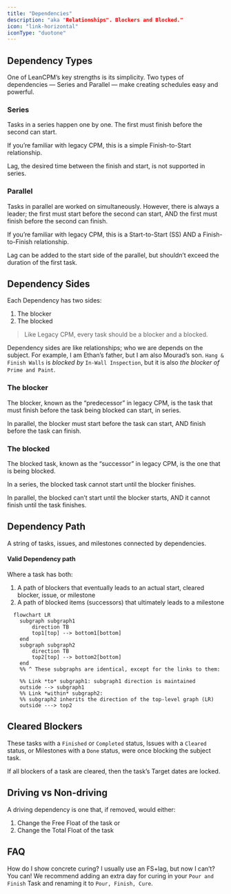 ```yaml
---
title: "Dependencies"
description: "aka "Relationships". Blockers and Blocked."
icon: "link-horizontal"
iconType: "duotone"
---
```


## Dependency Types

One of LeanCPM’s key strengths is its simplicity.  Two types of dependencies — Series and Parallel — make creating schedules easy and powerful.

### Series

Tasks in a series happen one by one. The first must finish before the second can start.

If you’re familiar with legacy CPM, this is a simple Finish-to-Start relationship.

Lag, the desired time between the finish and start, is not supported in series.

### Parallel

Tasks in parallel are worked on simultaneously. However, there is always a leader; the first must start before the second can start, AND the first must finish before the second can finish.

If you’re familiar with legacy CPM, this is a Start-to-Start (SS) AND a Finish-to-Finish relationship.

Lag can be added to the start side of the parallel, but shouldn’t exceed the duration of the first task.

## Dependency Sides

Each Dependency has two sides:

1. The blocker
2. The blocked

> Like Legacy CPM, every task should be a blocker and a blocked.

Dependency sides are like relationships; who we are depends on the subject. For example, I am Ethan’s father, but I am also Mourad’s son. `Hang & Finish Walls` is _blocked by_ `In-Wall Inspection`, but it is also _the blocker of_ `Prime and Paint`.

### The blocker

The blocker, known as the “predecessor” in legacy CPM, is the task that must finish before the task being blocked can start, in series.

In parallel, the blocker must start before the task can start, AND finish before the task can finish.

### The blocked

The blocked task, known as the “successor” in legacy CPM, is the one that is being blocked.

In a series, the blocked task cannot start until the blocker finishes.

In parallel, the blocked can’t start until the blocker starts, AND it cannot finish until the task finishes.

## Dependency Path

A string of tasks, issues, and milestones connected by dependencies.

#### Valid Dependency path

Where a task has both:

1. A path of blockers that eventually leads to an actual start, cleared blocker, issue, or milestone
2. A path of blocked items (successors) that ultimately leads to a milestone

```mermaid
  flowchart LR
    subgraph subgraph1
        direction TB
        top1[top] --> bottom1[bottom]
    end
    subgraph subgraph2
        direction TB
        top2[top] --> bottom2[bottom]
    end
    %% ^ These subgraphs are identical, except for the links to them:

    %% Link *to* subgraph1: subgraph1 direction is maintained
    outside --> subgraph1
    %% Link *within* subgraph2:
    %% subgraph2 inherits the direction of the top-level graph (LR)
    outside ---> top2
```

## Cleared Blockers

These tasks with a `Finished` or `Completed` status, Issues with a `Cleared` status, or Milestones with a `Done` status, were once blocking the subject task.

If all blockers of a task are cleared, then the task’s Target dates are locked.

## Driving vs Non-driving

A driving dependency is one that, if removed, would either:

1. Change the Free Float of the task or
2. Change the Total Float of the task

## FAQ

How do I show concrete curing? I usually use an FS+lag, but now I can’t? You can! We recommend adding an extra day for curing in your `Pour and Finish` Task and renaming it to `Pour, Finish, Cure`.
